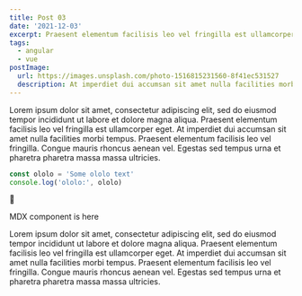 ```yaml
---
title: Post 03
date: '2021-12-03'
excerpt: Praesent elementum facilisis leo vel fringilla est ullamcorper eget. At imperdiet dui accumsan sit amet nulla facilities morbi tempus.
tags:
  - angular
  - vue
postImage:
  url: https://images.unsplash.com/photo-1516815231560-8f41ec531527
  description: At imperdiet dui accumsan sit amet nulla facilities morbi tempus.
---
```


Lorem ipsum dolor sit amet, consectetur adipiscing elit, sed do eiusmod tempor incididunt ut labore et dolore magna aliqua. Praesent elementum facilisis leo vel fringilla est ullamcorper eget. At imperdiet dui accumsan sit amet nulla facilities morbi tempus. Praesent elementum facilisis leo vel fringilla. Congue mauris rhoncus aenean vel. Egestas sed tempus urna et pharetra pharetra massa massa ultricies.

```javascript
const ololo = 'Some ololo text'
console.log('ololo:', ololo)
```

🤖

<MdxComponent>MDX component is here</MdxComponent>

Lorem ipsum dolor sit amet, consectetur adipiscing elit, sed do eiusmod tempor incididunt ut labore et dolore magna aliqua. Praesent elementum facilisis leo vel fringilla est ullamcorper eget. At imperdiet dui accumsan sit amet nulla facilities morbi tempus. Praesent elementum facilisis leo vel fringilla. Congue mauris rhoncus aenean vel. Egestas sed tempus urna et pharetra pharetra massa massa ultricies.
